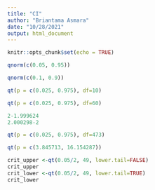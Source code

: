```yaml
---
title: "CI"
author: "Briantama Asmara"
date: "10/28/2021"
output: html_document
---
```


```r
knitr::opts_chunk$set(echo = TRUE)
```

```r
qnorm(c(0.05, 0.95))
```



```r
qnorm(c(0.1, 0.9))
```
```r
qt(p = c(0.025, 0.975), df=10)
```

```r
qt(p = c(0.025, 0.975), df=60)
```
```r
2-1.999624
2.000298-2
```



```r
qt(p = c(0.025, 0.975), df=473)
```

```r
qt(p = c(3.845713, 16.154287))
```
```r
crit_upper <-qt(0.05/2, 49, lower.tail=FALSE)
crit_upper
crit_lower <-qt(0.05/2, 49, lower.tail=TRUE)
crit_lower

```

